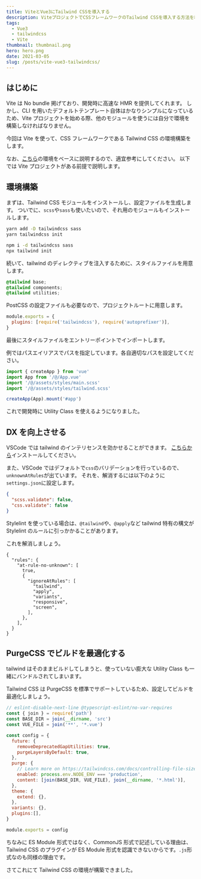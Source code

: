```yaml
---
title: ViteとVue3にTailwind CSSを導入する
description: ViteプロジェクトでCSSフレームワークのTailwind CSSを導入する方法を紹介します。ついでに、Tailwind CSS用のStylelintのルールやVSCodeの設定をします。
tags:
  - Vue3
  - tailwindcss
  - Vite
thumbnail: thumbnail.png
hero: hero.png
date: 2021-03-05
slug: /posts/vite-vue3-tailwindcss/
---
```


## はじめに

Vite は No bundle 掲げており、開発時に高速な HMR を提供してくれます。
しかし、CLI を用いたデフォルトテンプレート自体はかなりシンプルになっているため、Vite プロジェクトを始める際、他のモジュールを使うには自分で環境を構築しなければなりません。

今回は Vite を使って、CSS フレームワークである Tailwind CSS の環境構築をします。

なお、[こちら](https://github.com/TomokiMiyauci/vite-vue3-template)の環境をベースに説明するので、適宜参考にしてください。
以下では Vite プロジェクトがある前提で説明します。

## 環境構築

まずは、Tailwind CSS モジュールをインストールし、設定ファイルを生成します。
ついでに、`scss`や`sass`も使いたいので、それ用のモジュールもインストールします。

<CodeGroups>
  <CodeGroup label="Yarn" active>

```bash
yarn add -D tailwindcss sass
yarn tailwindcss init
```

  </CodeGroup>

  <CodeGroup label="NPM">

```bash
npm i -d tailwindcss sass
npx tailwind init
```

  </CodeGroup>
</CodeGroups>

続いて、tailwind のディレクティブを注入するために、スタイルファイルを用意します。

```css:src/assets/styles/tailwind.scss
@tailwind base;
@tailwind components;
@tailwind utilities;
```

PostCSS の設定ファイルも必要なので、プロジェクトルートに用意します。

```js:postcss.config.js
module.exports = {
  plugins: [require('tailwindcss'), require('autoprefixer')],
}
```

最後にスタイルファイルをエントリーポイントでインポートします。

<Alert>
  例ではパスエイリアスでパスを指定しています。各自適切なパスを設定してください。
</Alert>

```ts:src/main.ts
import { createApp } from 'vue'
import App from '/@/App.vue'
import '/@/assets/styles/main.scss'
import '/@/assets/styles/tailwind.scss'

createApp(App).mount('#app')
```

これで開発時に Utility Class を使えるようになりました。

## DX を向上させる

VSCode では tailwind のインテリセンスを効かせることができます。
[こちらから](https://marketplace.visualstudio.com/items?itemName=bradlc.vscode-tailwindcss)インストールしてください。

また、VSCode ではデフォルトで`css`のバリデーションを行っているので、`unknownAtRules`が出ています。
それを、解消するには以下のように`settings.json`に設定します。

```json:.vscode/settings.json
{
  "scss.validate": false,
  "css.validate": false
}
```

Stylelint を使っている場合は、`@tailwind`や、`@apply`など tailwind 特有の構文が Stylelint のルールに引っかかることがあります。

これを解消しましょう。

```json:.stylelintrc
{
  "rules": {
    "at-rule-no-unknown": [
      true,
      {
        "ignoreAtRules": [
          "tailwind",
          "apply",
          "variants",
          "responsive",
          "screen",
        ],
      },
    ],
  }
}
```

## PurgeCSS でビルドを最適化する

tailwind はそのままビルドしてしまうと、使っていない膨大な Utility Class も一緒にバンドルされてしまいます。

Tailwind CSS は PurgeCSS を標準でサポートしているため、設定してビルドを最適化しましょう。

```js:tailwind.config.js
// eslint-disable-next-line @typescript-eslint/no-var-requires
const { join } = require('path')
const BASE_DIR = join(__dirname, 'src')
const VUE_FILE = join('**', '*.vue')

const config = {
  future: {
    removeDeprecatedGapUtilities: true,
    purgeLayersByDefault: true,
  },
  purge: {
    // Learn more on https://tailwindcss.com/docs/controlling-file-size/#removing-unused-css
    enabled: process.env.NODE_ENV === 'production',
    content: [join(BASE_DIR, VUE_FILE), join(__dirname, '*.html')],
  },
  theme: {
    extend: {},
  },
  variants: {},
  plugins:[],
}

module.exports = config
```

ちなみに ES Module 形式ではなく、CommonJS 形式で記述している理由は、Tailwind CSS のプラグインが ES Module 形式を認識できないからです。`.js`形式なのも同様の理由です。

さてこれにて Tailwind CSS の環境が構築できました。
